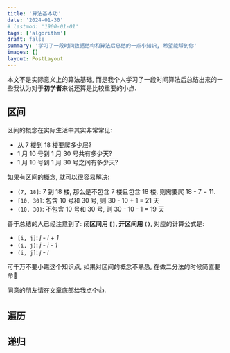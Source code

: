 ```yaml
---
title: '算法基本功'
date: '2024-01-30'
# lastmod: '1900-01-01'
tags: ['algorithm']
draft: false
summary: '学习了一段时间数据结构和算法后总结的一点小知识, 希望能帮到你'
images: []
layout: PostLayout
---
```


本文不是实际意义上的算法基础, 而是我个人学习了一段时间算法后总结出来的一些我认为对于**初学者**来说还算是比较重要的小点.

## 区间

区间的概念在实际生活中其实非常常见:

- 从 7 楼到 18 楼要爬多少层?
- 1 月 10 号到 1 月 30 号共有多少天?
- 1 月 10 号到 1 月 30 号之间有多少天?

如果有区间的概念, 就可以很容易解决:

- `(7, 18]`: 7 到 18 楼, 那么是不包含 7 楼且包含 18 楼, 则需要爬 18 - 7 = 11.
- `[10, 30]`: 包含 10 号和 30 号, 则 30 - 10 + 1 = 21 天
- `(10, 30)`: 不包含 10 号和 30 号, 则 30 - 10 - 1 = 19 天

善于总结的人已经注意到了: **闭区间用 `[]`, 开区间用 `()`**, 对应的计算公式是:

- `[i, j]`: _j - i + 1_
- `(i, j)`: _j - i - 1_
- `(i, j]`: _j - i_

可千万不要小瞧这个知识点, 如果对区间的概念不熟悉, 在做二分法的时候简直要命🥲

同意的朋友请在文章底部给我点个👍.

## 遍历

## 递归
